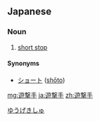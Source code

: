 {{also|遊擊手|游擊手}}
==Japanese==
{{ja-kanjitab|ゆう|げき|しゅ}}

===Noun===
{{ja-noun|ゆうげきしゅ}}

# [[short stop]]

[[Category:ja:Baseball|ゆうげきしゅ]]

====Synonyms====
* [[ショート]] ([[shōto]])

[[mg:遊撃手]]
[[ja:遊撃手]]
[[zh:遊撃手]]
